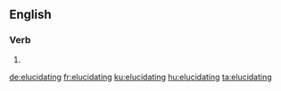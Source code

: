 
==English==

===Verb===
{{head|en|present participle}}

# {{present participle of|elucidate|lang=en}}

[[de:elucidating]]
[[fr:elucidating]]
[[ku:elucidating]]
[[hu:elucidating]]
[[ta:elucidating]]